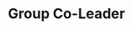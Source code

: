 ---
templateKey: experience
order: 5
title: Group Co-Leader
org: Dayton Code Together
orgLink: https://www.meetup.com/Dayton-Code-Together/
type: community
dates: 2019 to present
skills: 
  - Community Organizing
  - Outreach
summary: Working with the community to create and build a supportive group of women and non-binary technologists in the Dayton region.
---